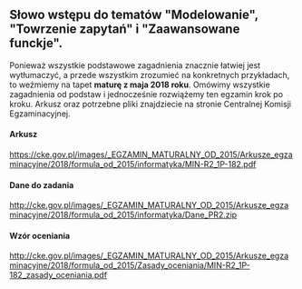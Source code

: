 ## Słowo wstępu do tematów "Modelowanie", "Towrzenie zapytań" i "Zaawansowane funckje".
Ponieważ wszystkie podstawowe zagadnienia znacznie łatwiej jest wytłumaczyć, a przede wszystkim zrozumieć na konkretnych przykładach, to weźmiemy na tapet **maturę z maja 2018 roku**.
Omówimy wszystkie zagadnienia od podstaw i jednocześnie rozwiążemy ten egzamin krok po kroku.
Arkusz oraz potrzebne pliki znajdziecie na stronie Centralnej Komisji Egzaminacyjnej.

#### Arkusz
https://cke.gov.pl/images/_EGZAMIN_MATURALNY_OD_2015/Arkusze_egzaminacyjne/2018/formula_od_2015/informatyka/MIN-R2_1P-182.pdf
#### Dane do zadania
http://cke.gov.pl/images/_EGZAMIN_MATURALNY_OD_2015/Arkusze_egzaminacyjne/2018/formula_od_2015/informatyka/Dane_PR2.zip
#### Wzór oceniania
http://cke.gov.pl/images/_EGZAMIN_MATURALNY_OD_2015/Arkusze_egzaminacyjne/2018/formula_od_2015/Zasady_oceniania/MIN-R2_1P-182_zasady_oceniania.pdf